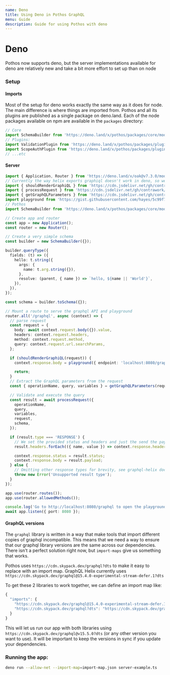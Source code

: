 ```yaml
---
name: Deno
title: Using Deno in Pothos GraphQL
menu: Guide
description: Guide for using Pothos with deno
---
```





# Deno

Pothos now supports deno, but the server implementations available for deno are relatively new and
take a bit more effort to set up than on node

### Setup

#### Imports

Most of the setup for deno works exactly the same way as it does for node. The main difference is
where things are imported from. Pothos and all its plugins are published as a single package on
deno.land. Each of the node packages available on npm are available in the `packages` directory:

```typescript
// Core
import SchemaBuilder from 'https://deno.land/x/pothos/packages/core/mod.ts';
// Plugins:
import ValidationPlugin from 'https://deno.land/x/pothos/packages/plugin-validation/mod.ts';
import ScopeAuthPlugin from 'https://deno.land/x/pothos/packages/plugin-scope-auth/mod.ts';
// ...etc
```

#### Server

```typescript
import { Application, Router } from 'https://deno.land/x/oak@v7.3.0/mod.ts';
// Currently the way helix exports graphiql doesn't work in deno, so we import the other parts directly, and import a very simple playground file from a gist.
import { shouldRenderGraphiQL } from 'https://cdn.jsdelivr.net/gh/contrawork/graphql-helix@master/packages/deno/should-render-graphiql.ts';
import { processRequest } from 'https://cdn.jsdelivr.net/gh/contrawork/graphql-helix@master/packages/deno/process-request.ts';
import { getGraphQLParameters } from 'https://cdn.jsdelivr.net/gh/contrawork/graphql-helix@master/packages/deno/get-graphql-parameters.ts';
import playground from 'https://gist.githubusercontent.com/hayes/5c99f7b4f71234452036fd88e142a825/raw/655245a052b10c2912a803c8a6d537096b73c10b/playground.ts';
// Pothos
import SchemaBuilder from 'https://deno.land/x/pothos/packages/core/mod.ts';

// Create app and router
const app = new Application();
const router = new Router();

// Create a very simple schema
const builder = new SchemaBuilder({});

builder.queryType({
  fields: (t) => ({
    hello: t.string({
      args: {
        name: t.arg.string({}),
      },
      resolve: (parent, { name }) => `hello, ${name || 'World'}`,
    }),
  }),
});

const schema = builder.toSchema({});

// Mount a route to serve the graphql API and playground
router.all('/graphql', async (context) => {
  // parse request
  const request = {
    body: await context.request.body({}).value,
    headers: context.request.headers,
    method: context.request.method,
    query: context.request.url.searchParams,
  };

  if (shouldRenderGraphiQL(request)) {
    context.response.body = playground({ endpoint: 'localhost:8080/graphql' });

    return;
  }
  // Extract the GraphQL parameters from the request
  const { operationName, query, variables } = getGraphQLParameters(request);

  // Validate and execute the query
  const result = await processRequest({
    operationName,
    query,
    variables,
    request,
    schema,
  });

  if (result.type === 'RESPONSE') {
    // We set the provided status and headers and just the send the payload back to the client
    result.headers.forEach(({ name, value }) => context.response.headers.set(name, value));

    context.response.status = result.status;
    context.response.body = result.payload;
  } else {
    // Omitting other response types for brevity, see graphql-helix docs for more a complete implementation
    throw new Error('Unsupported result type');
  }
});

app.use(router.routes());
app.use(router.allowedMethods());

console.log('Go to http://localhost:8080/graphql to open the playground');
await app.listen({ port: 8080 });
```

#### GraphQL versions

The `graphql` library is written in a way that make tools that import different copies of graphql
incompatible. This means that we need a way to ensure that our graphql library versions are the same
across our dependencies. There isn't a perfect solution right now, but `import-maps` give us
something that works.

Pothos uses `https://cdn.skypack.dev/graphql?dts` to make it easy to replace with an import map.
GraphQL Helix currently uses
`https://cdn.skypack.dev/graphql@15.4.0-experimental-stream-defer.1?dts`

To get these 2 libraries to work together, we can define an import map like:

```typescript
{
  "imports": {
    "https://cdn.skypack.dev/graphql@15.4.0-experimental-stream-defer.1?dts": "https://cdn.skypack.dev/graphql@v15.5.0?dts",
    "https://cdn.skypack.dev/graphql?dts": "https://cdn.skypack.dev/graphql@v15.5.0?dts"
  }
}
```

This will let us run our app with both libraries using `https://cdn.skypack.dev/graphql@v15.5.0?dts`
\(or any other version you want to use\). It will be important to keep the versions in sync if you
update your dependencies.

### Running the app:

```bash
deno run --allow-net --import-map=import-map.json server-example.ts
```
